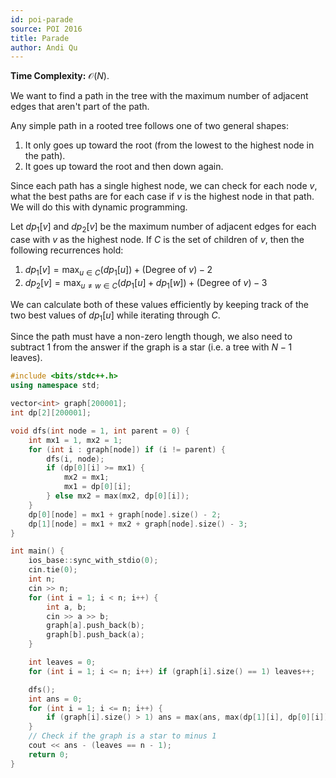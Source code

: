 ```yaml
---
id: poi-parade
source: POI 2016
title: Parade
author: Andi Qu
---
```


**Time Complexity:** $\mathcal O(N)$.

We want to find a path in the tree with the maximum number of adjacent edges
that aren't part of the path.

Any simple path in a rooted tree follows one of two general shapes:

1. It only goes up toward the root (from the lowest to the highest node in the
   path).
2. It goes up toward the root and then down again.

Since each path has a single highest node, we can check for each node $v$, what
the best paths are for each case if $v$ is the highest node in that path. We
will do this with dynamic programming.

Let $dp_1[v]$ and $dp_2[v]$ be the maximum number of adjacent edges for each
case with $v$ as the highest node. If $C$ is the set of children of $v$, then
the following recurrences hold:

1. $dp_1[v] = \max_{u \in C}(dp_1[u]) + (\text{Degree of }v) - 2$
2. $dp_2[v] = \max_{u \neq w \in C}(dp_1[u] + dp_1[w]) + (\text{Degree of }v) - 3$

We can calculate both of these values efficiently by keeping track of the two
best values of $dp_1[u]$ while iterating through $C$.

Since the path must have a non-zero length though, we also need to subtract 1
from the answer if the graph is a star (i.e. a tree with $N - 1$ leaves).

```cpp
#include <bits/stdc++.h>
using namespace std;

vector<int> graph[200001];
int dp[2][200001];

void dfs(int node = 1, int parent = 0) {
	int mx1 = 1, mx2 = 1;
	for (int i : graph[node]) if (i != parent) {
		dfs(i, node);
		if (dp[0][i] >= mx1) {
			mx2 = mx1;
			mx1 = dp[0][i];
		} else mx2 = max(mx2, dp[0][i]);
	}
	dp[0][node] = mx1 + graph[node].size() - 2;
	dp[1][node] = mx1 + mx2 + graph[node].size() - 3;
}

int main() {
	ios_base::sync_with_stdio(0);
	cin.tie(0);
	int n;
	cin >> n;
	for (int i = 1; i < n; i++) {
		int a, b;
		cin >> a >> b;
		graph[a].push_back(b);
		graph[b].push_back(a);
	}

	int leaves = 0;
	for (int i = 1; i <= n; i++) if (graph[i].size() == 1) leaves++;

	dfs();
	int ans = 0;
	for (int i = 1; i <= n; i++) {
		if (graph[i].size() > 1) ans = max(ans, max(dp[1][i], dp[0][i]) + 1);
	}
	// Check if the graph is a star to minus 1
	cout << ans - (leaves == n - 1);
	return 0;
}
```
